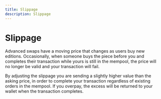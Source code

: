 ```yaml
---
title: Slippage
description: Slippage
---
```


# Slippage

Advanced swaps have a moving price that changes as users buy new editions. Occasionally, when someone buys the piece before you and completes their transaction while yours is still in the mempool, the price will no longer be valid and your transaction will fail.

By adjusting the slippage you are sending a slightly higher value than the asking price, in order to complete your transaction regardless of existing orders in the mempool. If you overpay, the excess will be returned to your wallet when the transaction completes.
